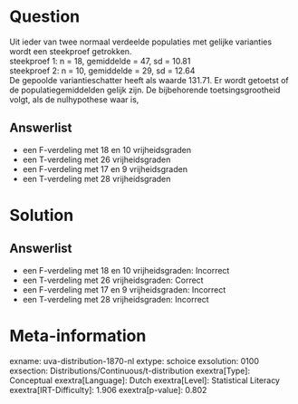 Question
========

Uit ieder van twee normaal verdeelde populaties met gelijke varianties
wordt een steekproef getrokken.\
steekproef 1: n = 18, gemiddelde = 47, sd = 10.81\
steekproef 2: n = 10, gemiddelde = 29, sd = 12.64\
De gepoolde variantieschatter heeft als waarde 131.71. Er wordt getoetst
of de populatiegemiddelden gelijk zijn. De bijbehorende
toetsingsgrootheid volgt, als de nulhypothese waar is,

Answerlist
----------

* een F-verdeling met 18 en 10 vrijheidsgraden
* een T-verdeling met 26 vrijheidsgraden
* een F-verdeling met 17 en 9 vrijheidsgraden
* een T-verdeling met 28 vrijheidsgraden

Solution
========

Answerlist
----------

* een F-verdeling met 18 en 10 vrijheidsgraden: Incorrect
* een T-verdeling met 26 vrijheidsgraden: Correct
* een F-verdeling met 17 en 9 vrijheidsgraden: Incorrect
* een T-verdeling met 28 vrijheidsgraden: Incorrect

Meta-information
================
exname: uva-distribution-1870-nl
extype: schoice
exsolution: 0100
exsection: Distributions/Continuous/t-distribution
exextra[Type]: Conceptual
exextra[Language]: Dutch
exextra[Level]: Statistical Literacy
exextra[IRT-Difficulty]: 1.906
exextra[p-value]: 0.802

